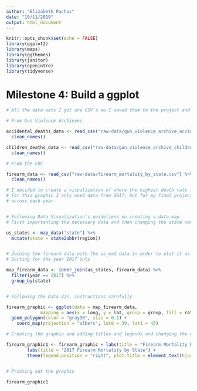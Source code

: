 ```yaml
---
author: "Elizabeth Pachus"
date: "10/11/2019"
output: html_document
---
```


```r
knitr::opts_chunk$set(echo = FALSE)
library(ggplot2)
library(maps)
library(ggthemes)
library(janitor)
library(openintro)
library(tidyverse)
```

# Milestone 4: Build a ggplot

```r
# All the data sets I got are CSV's so I saved them to the project and read them into objects and cleaned up the column headers

# From Gun Violence Archieves

accidental_deaths_data <- read_csv("raw-data/gun_violence_archive_accidental_deaths.csv") %>%
  clean_names()

children_deaths_data <- read_csv("raw-data/gun_violence_archive_children_deaths.csv") %>%
  clean_names()

# From the CDC

firearm_data <- read_csv("raw-data/firearm_mortality_by_state.csv") %>%
  clean_names()

```


```r


# I decided to create a visualization of where the highest death rate from firearms was for each state
# For this graphic I only used data from 2017, but for my final project I want to find a way to do the changes
# across each year.


# Following Data Visualization's guideliens on creating a data map
# First importanting the necessary data and then changing the state names to abbreviations

us_states <- map_data("state") %>% 
  mutate(state = state2abbr(region))


# Joining the firearm data with the us_mad data in order to plot it as a map
# Sorting for the year 2017 only

map_firearm_data <- inner_join(us_states, firearm_data) %>%
  filter(year == 2017) %>% 
  group_by(state)


# Following the Data Vis. instructions carefully

firearm_graphic <- ggplot(data = map_firearm_data,
             mapping = aes(x = long, y = lat, group = group, fill = rate)) + 
  geom_polygon(color = "gray90", size = 0.1) +
    coord_map(projection = "albers", lat0 = 39, lat1 = 45)

# Creating the graphic and adding titles and legends and changing the colors for a better looking graph

firearm_graphic1 <- firearm_graphic + labs(title = "Firearm Mortality by State") + theme_map() + labs(fill = "Death Rate per 100,000") + scale_fill_gradient(low = "#ffcccb", high = "#CB454A") +
        labs(title = "2017 Firearm Mortality by State") +
        theme(legend.position = "right", plot.title = element_text(hjust = 0.5))


# Printing out the graphic

firearm_graphic1


```















